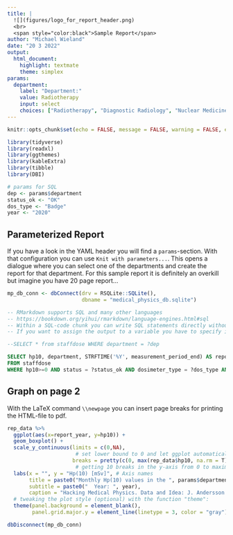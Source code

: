 ```yaml
---
title: |
  ![](figures/logo_for_report_header.png)  
  <br>
  <span style="color:black">Sample Report</span>
author: "Michael Wieland"
date: "20 3 2022"
output: 
  html_document: 
    highlight: textmate
    theme: simplex
params:
  department:
    label: "Department:"
    value: Radiotherapy
    input: select
    choices: ["Radiotherapy", "Diagnostic Radiology", "Nuclear Medicine"]
---
```


```r
knitr::opts_chunk$set(echo = FALSE, message = FALSE, warning = FALSE, error = TRUE)

library(tidyverse)
library(readxl)
library(ggthemes)
library(kableExtra)
library(tibble)
library(DBI)

# params for SQL
dep <- params$department
status_ok <- "OK"
dos_type <- "Badge"
year <- "2020"
```

## Parameterized Report
If you have a look in the YAML header you will find a `params`-section. With that configuration you can use `Knit with parameters...`. This opens a dialogue where you can select one of the departments and create the report for that department. For this sample report it is definitely an overkill but imagine you have 20 page report...

```r
mp_db_conn <- dbConnect(drv = RSQLite::SQLite(), 
                        dbname = "medical_physics_db.sqlite")
```

```sql
-- RMarkdown supports SQL and many other languages
-- https://bookdown.org/yihui/rmarkdown/language-engines.html#sql
-- Within a SQL-code chunk you can write SQL statements directly without using any function from the DBI-package
-- If you want to assign the output to a variable you have to specify it with the output.var option

--SELECT * from staffdose WHERE department = ?dep

SELECT hp10, department, STRFTIME('%Y', measurement_period_end) AS report_year 
FROM staffdose 
WHERE hp10>=0 AND status = ?status_ok AND dosimeter_type = ?dos_type AND report_year = ?year AND department = ?dep
```

\newpage

## Graph on page 2
With the LaTeX command `\\newpage` you can insert page breaks for printing the HTML-file to pdf.

```r
rep_data %>% 
  ggplot(aes(x=report_year, y=hp10)) +
  geom_boxplot() +
  scale_y_continuous(limits = c(0,NA), 
                      # set lower bound to 0 and let ggplot automatically set upper bound
                     breaks = pretty(c(0, max(rep_data$hp10, na.rm = T)), n=10)) + 
                      # getting 10 breaks in the y-axis from 0 to maximum value of hp10
  labs(x = "", y = "Hp(10) [mSv]", # Axis names
       title = paste0("Monthly Hp(10) values in the ", params$department, " department"),
       subtitle = paste0("  Year: ", year),
       caption = "Hacking Medical Physics. Data and Idea: J. Andersson and G. Poludniowski") +
  # tweaking the plot style (optional) with the function "theme":
  theme(panel.background = element_blank(),
        panel.grid.major.y = element_line(linetype = 3, color = "gray"))

```




```r
dbDisconnect(mp_db_conn)
```